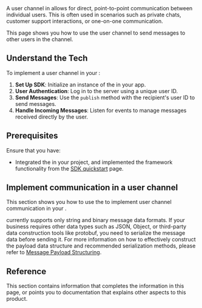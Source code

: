 
<PlatformWrapper platform="[android,ios,macos]">
A user channel in <Vg k="MESS_SDK" /> allows for direct, point-to-point communication between individual users. This is often used in scenarios such as private chats, customer support interactions, or one-on-one communication.

This page shows you how to use the user channel to send messages to other users in the channel.

## Understand the Tech

To implement a user channel in your <Vpl k="CLIENT"/>:

1. **Set Up SDK**: Initialize an instance of the <Vg k="MESS_SDK" /> in your app.
2. **User Authentication**: Log in to the <Vg k="MESS_SDK" /> server using a unique user ID.
3. **Send Messages**: Use the `publish` method with the recipient's user ID to send messages.
4. **Handle Incoming Messages**: Listen for events to manage messages received directly by the user.

## Prerequisites

Ensure that you have:

* Integrated the <Vpd k="SDK" /> in your project, and implemented the framework functionality from the [SDK quickstart](../get-started/sdk-quickstart) page.

## Implement communication in a user channel

This section shows you how to use the <Vpd k="SDK" /> to implement user channel communication in your <Vpl k="CLIENT" />.

<ProjectImplement/>

<Vg k="SIG"/> currently supports only string and binary message data formats. If your business requires other data types such as JSON, Object, or third-party data construction tools like protobuf, you need to serialize the message data before sending it. For more information on how to effectively construct the payload data structure and recommended serialization methods, please refer to [Message Payload Structuring](../best-practices/message-payload-structuring).

## Reference

This section contains information that completes the information in this page, or points you to documentation that explains other aspects to this product.

<Reference/>
</PlatformWrapper>

<PlatformWrapper notAllowed="[android, ios, macos]">
<NotAvailable />
</PlatformWrapper>

